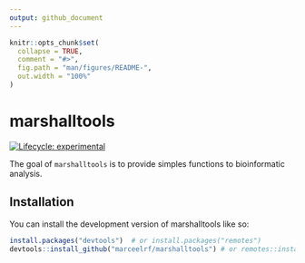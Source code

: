 ```yaml
---
output: github_document
---
```


<!-- README.md is generated from README.Rmd. Please edit that file -->

```r
knitr::opts_chunk$set(
  collapse = TRUE,
  comment = "#>",
  fig.path = "man/figures/README-",
  out.width = "100%"
)
```

# marshalltools

<!-- badges: start -->
[![Lifecycle: experimental](https://img.shields.io/badge/lifecycle-experimental-orange.svg)](https://lifecycle.r-lib.org/articles/stages.html#experimental)
<!-- badges: end -->

The goal of `marshalltools` is to provide simples functions to bioinformatic analysis.

## Installation

You can install the development version of marshalltools like so:

``` r
install.packages("devtools")  # or install.packages("remotes")
devtools::install_github("marceelrf/marshalltools") # or remotes::install_github("marceelrf/marshalltools")
```

